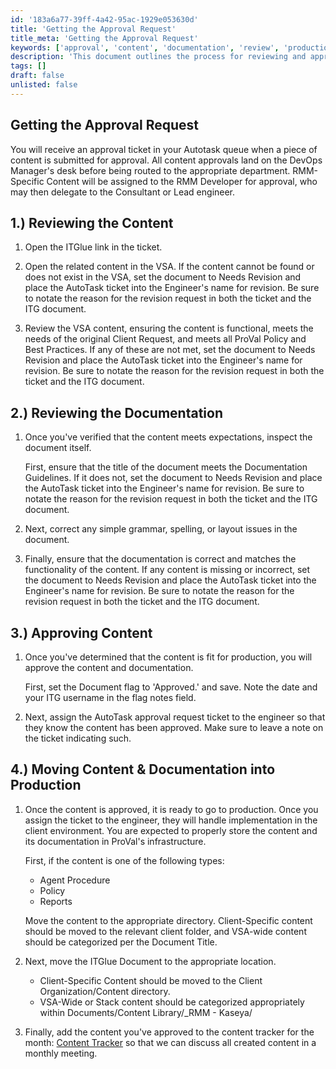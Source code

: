 ```yaml
---
id: '183a6a77-39ff-4a42-95ac-1929e053630d'
title: 'Getting the Approval Request'
title_meta: 'Getting the Approval Request'
keywords: ['approval', 'content', 'documentation', 'review', 'production']
description: 'This document outlines the process for reviewing and approving content submitted for approval in the Autotask queue. It includes steps for verifying content functionality, ensuring documentation meets guidelines, and moving approved content into production.'
tags: []
draft: false
unlisted: false
---
```

## Getting the Approval Request

You will receive an approval ticket in your Autotask queue when a piece of content is submitted for approval. All content approvals land on the DevOps Manager's desk before being routed to the appropriate department. RMM-Specific Content will be assigned to the RMM Developer for approval, who may then delegate to the Consultant or Lead engineer.

## 1.) Reviewing the Content

1. Open the ITGlue link in the ticket.

2. Open the related content in the VSA. If the content cannot be found or does not exist in the VSA, set the document to Needs Revision and place the AutoTask ticket into the Engineer's name for revision. Be sure to notate the reason for the revision request in both the ticket and the ITG document.

3. Review the VSA content, ensuring the content is functional, meets the needs of the original Client Request, and meets all ProVal Policy and Best Practices. If any of these are not met, set the document to Needs Revision and place the AutoTask ticket into the Engineer's name for revision. Be sure to notate the reason for the revision request in both the ticket and the ITG document.

## 2.) Reviewing the Documentation

1. Once you've verified that the content meets expectations, inspect the document itself.  
   
   First, ensure that the title of the document meets the Documentation Guidelines. If it does not, set the document to Needs Revision and place the AutoTask ticket into the Engineer's name for revision. Be sure to notate the reason for the revision request in both the ticket and the ITG document.

2. Next, correct any simple grammar, spelling, or layout issues in the document.

3. Finally, ensure that the documentation is correct and matches the functionality of the content. If any content is missing or incorrect, set the document to Needs Revision and place the AutoTask ticket into the Engineer's name for revision. Be sure to notate the reason for the revision request in both the ticket and the ITG document.

## 3.) Approving Content

1. Once you've determined that the content is fit for production, you will approve the content and documentation.  
   
   First, set the Document flag to 'Approved.' and save. Note the date and your ITG username in the flag notes field.

2. Next, assign the AutoTask approval request ticket to the engineer so that they know the content has been approved. Make sure to leave a note on the ticket indicating such.

## 4.) Moving Content & Documentation into Production

1. Once the content is approved, it is ready to go to production. Once you assign the ticket to the engineer, they will handle implementation in the client environment. You are expected to properly store the content and its documentation in ProVal's infrastructure.  
   
   First, if the content is one of the following types:
   - Agent Procedure
   - Policy
   - Reports
   
   Move the content to the appropriate directory. Client-Specific content should be moved to the relevant client folder, and VSA-wide content should be categorized per the Document Title.

2. Next, move the ITGlue Document to the appropriate location.  
   - Client-Specific Content should be moved to the Client Organization/Content directory.
   - VSA-Wide or Stack content should be categorized appropriately within Documents/Content Library/_RMM - Kaseya/

3. Finally, add the content you've approved to the content tracker for the month: [Content Tracker](https://proval.itglue.com/5078775/documents/folder/3021357) so that we can discuss all created content in a monthly meeting.











